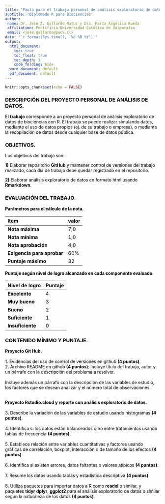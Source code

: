 ```yaml
---
title: "Pauta para el trabajo personal de análisis exploratorio de datos"
subtitle: 'Diplomado R para Biociencias'
author:
 name: Dr. José A. Gallardo Matus y Dra. María Angélica Rueda
 affiliation: Pontificia Universidad Católica de Valparaíso
 email: <jose.gallardo@pucv.cl>
date: "`r format(Sys.time(), '%d %B %Y')`"
output:
  html_document:
    toc: true
    toc_float: true
    toc_depth: 3
    code_folding: hide
  word_document: default
  pdf_document: default
---
```


<style>
#TOC {
  color: black;
  font-familiy: Calibri;
  font-size: 14px;
  border-color: #708090; 
}
body {
   color: black;
   font-familiy: Calibri;
}

pre {
  color: black;
  background-color: #F8F8FF;
}
# header {
  color: #800000;
  font-familiy: Calibri;
  background-color: #F5F5F5;
  opacity: 0.8;
  font-size: 16px;
}
</style>

```r
knitr::opts_chunk$set(echo = FALSE)
```


### DESCRIPCIÓN DEL PROYECTO PERSONAL DE ANÁLISIS DE DATOS.

El **trabajo** corresponde a un proyecto personal de análisis exploratorio de datos de biociencias con R. El trabajo se puede realizar simulando datos, mediante el uso de datos propios (ej. de su trabajo o empresa), o mediante la recopilación de datos desde cualquier base de datos pública.

### OBJETIVOS.

Los objetivos del trabajo son:

**1)** Elaborar repositorio **GitHub** y mantener control de versiones del trabajo realizado, cada día de trabajo debe quedar registrado en el repositorio.

**2)** Elaborar análisis exploratorio de datos en formato html usando **Rmarkdown**.

### EVALUACIÓN DEL TRABAJO.

**Parámetros para el cálculo de la nota.**

|  **Item** | **valor**      |
|:-------------|:------------------|
| **Nota máxima** | 7,0 |
| **Nota mínima** | 1,0 |
| **Nota aprobación** | 4,0 |
| **Exigencia para aprobar** | 60% |
| **Puntaje máximo** | 32 |

**Puntaje según nivel de logro alcanzado en cada componente evaluado.**

|  **Nivel de logro** | **Puntaje**      |
|:-------------|:------------------|
| **Excelente** | 4 |
| **Muy bueno** | 3 |
| **Bueno** | 2 |
| **Suficiente** | 1 |
| **Insuficiente** | 0 |

### CONTENIDO MÍNIMO Y PUNTAJE.

**Proyecto Git Hub.**  \
&nbsp;  
1. Evidencias del uso de control de versiones en github **(4 puntos)**.    
2. Archivo README en github **(4 puntos)**: Incluye título del trabajo, autor y un párrafo con la descripción del problema a resolver.\
&nbsp;   
Incluye además un párrafo con la descripción de las variables de estudio, los factores que se desean analizar y el número total de observaciones.  \
&nbsp;   

**Proyecto Rstudio.cloud y reporte con análisis exploratorio de datos.**  \
&nbsp;  
3. Describe la variación de las variables de estudio usando histogramas **(4 puntos)**.  \
&nbsp;  
4. Identifica si los datos están balanceados o no entre tratamientos usando tablas de frecuencia **(4 puntos)**.  \
&nbsp;  
5. Establece relación entre variables cuantitativas y factores usando gráficas de correlación, boxplot, interacción o de tamaño de los efectos **(4 puntos)**.  \
&nbsp;  
6. Identifica si existen errores, datos faltantes o valores atípicos **(4 puntos)**.  \
&nbsp;  
7. Resume los datos usando tablas y estadística descriptiva **(4 puntos)**.  \
&nbsp;  
8. Utiliza paquetes para importar datos a R como **readxl** o similar, y paquetes **tidyr** **dplyr**, **ggplot2** para el análisis exploratorio de datos o similar según la naturaleza de los datos **(4 puntos)**.  

 
